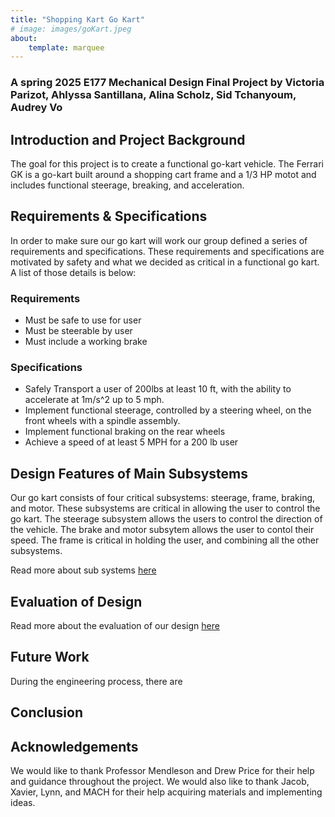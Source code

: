 ```yaml
---
title: "Shopping Kart Go Kart"
# image: images/goKart.jpeg
about:
    template: marquee
---
```

<!-- Templates: https://quarto.org/docs/websites/website-about.html -->

### A spring 2025 E177 Mechanical Design Final Project by Victoria Parizot, Ahlyssa Santillana, Alina Scholz, Sid Tchanyoum, Audrey Vo

## Introduction and Project Background
<!-- Introduction and Project Background: Provides clear and complete overview of the project -->
The goal for this project is to create a functional go-kart vehicle. The Ferrari GK is a go-kart built around a shopping cart frame and a 1/3 HP motot and includes functional steerage, breaking, and acceleration.


<!-- 
A demo of our final project is here:
{{< video https://youtu.be/2ftOxwlH3vE>}} -->

## Requirements & Specifications
<!-- Requirements and Specifications (i.e., what does the design need to do?)
Highlights and justifies clear quantitative and qualitative requirements and specifications for the design -->

In order to make sure our go kart will work our group defined a series of requirements and specifications. These requirements and specifications are motivated by safety and what we decided as critical in a functional go kart. A list of those details is below:

### Requirements
- Must be safe to use for user
- Must be steerable by user
- Must include a working brake

### Specifications
- Safely Transport a user of 200lbs at least 10 ft, with the ability to accelerate at 1m/s^2 up to 5 mph. 
- Implement functional steerage, controlled by a steering wheel, on the front wheels with a spindle assembly. 
- Implement functional braking on the rear wheels 
- Achieve a speed of at least 5 MPH for a 200 lb user


## Design Features of Main Subsystems
Our go kart consists of four critical subsystems: steerage, frame, braking, and motor. These subsystems are critical in allowing the user to control the go kart. The steerage subsystem allows the users to control the direction of the vehicle. The brake and motor subsytem allows the user to contol their speed. The frame is critical in holding the user, and combining all the other subsystems.

Read more about sub systems [here](designfeatures.qmd)

## Evaluation of Design
Read more about the evaluation of our design [here](evaluationofdesign.qmd)

## Future Work
<!-- Presents clear and specific directions for future work -->
During the engineering process, there are 


## Conclusion
<!-- Clearly summarizes key takeaways from project and recommendations for future work -->


## Acknowledgements
We would like to thank Professor Mendleson and Drew Price for their help and guidance throughout the project. We would also like to thank Jacob, Xavier, Lynn, and MACH for their help acquiring materials and implementing ideas. 
<!-- 
# References
We took inspiration from the following: -->

<!-- [Brian Simpkins and Kevin Kim's Auto Audio Harmonizer](https://briansimpkins.github.io/E155_Final/) -->
<!-- [STM32L4 DAC & DMA by Learning Embedded World](https://youtu.be/X9T0ZND_eZc?si=qwe-sAcXkT96tGlL) -->



